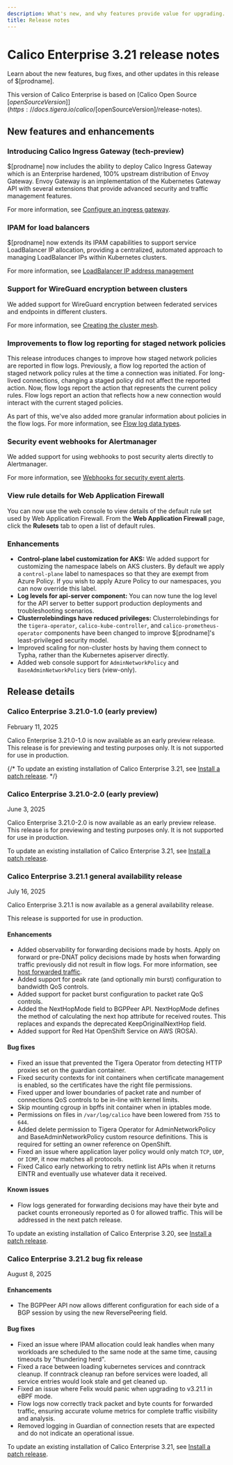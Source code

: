 ```yaml
---
description: What's new, and why features provide value for upgrading.
title: Release notes
---
```


# Calico Enterprise 3.21 release notes

Learn about the new features, bug fixes, and other updates in this release of $[prodname].

This version of Calico Enterprise is based on [Calico Open Source $[openSourceVersion]](https://docs.tigera.io/calico/$[openSourceVersion]/release-notes).

## New features and enhancements

### Introducing Calico Ingress Gateway (tech-preview)

$[prodname] now includes the ability to deploy Calico Ingress Gateway which is an Enterprise hardened, 100% upstream distribution of Envoy Gateway.
Envoy Gateway is an implementation of the Kubernetes Gateway API with several extensions that provide advanced security and traffic management features.

For more information, see [Configure an ingress gateway](../networking/gateway-api.mdx).

### IPAM for load balancers

$[prodname] now extends its IPAM capabilities to support service LoadBalancer IP allocation, providing a centralized, automated approach to managing LoadBalancer IPs within Kubernetes clusters.

For more information, see [LoadBalancer IP address management](../networking/ipam/service-loadbalancer.mdx)

### Support for WireGuard encryption between clusters

We added support for WireGuard encryption between federated services and endpoints in different clusters.

For more information, see [Creating the cluster mesh](../multicluster/federation/kubeconfig.mdx).


### Improvements to flow log reporting for staged network policies

This release introduces changes to improve how staged network policies are reported in flow logs.
Previously, a flow log reported the action of staged network policy rules at the time a connection was initiated.
For long-lived connections, changing a staged policy did not affect the reported action.
Now, flow logs report the action that represents the current policy rules.
Flow logs report an action that reflects how a new connection would interact with the current staged policies.

As part of this, we've also added more granular information about policies in the flow logs.
For more information, see [Flow log data types](../observability/elastic/flow/datatypes.mdx
).

### Security event webhooks for Alertmanager

We added support for using webhooks to post security alerts directly to Alertmanager.

For more information, see [Webhooks for security event alerts](../threat/configuring-webhooks.mdx).

### View rule details for Web Application Firewall

You can now use the web console to view details of the default rule set used by Web Application Firewall.
From the **Web Application Firewall** page, click the **Rulesets** tab to open a list of default rules.

### Enhancements

* **Control-plane label customization for AKS:**
  We added support for customizing the namespace labels on AKS clusters.
  By default we apply a `control-plane` label to namespaces so that they are exempt from Azure Policy.
  If you wish to apply Azure Policy to our namespaces, you can now override this label.
* **Log levels for api-server component:**
  You can now tune the log level for the API server to better support production deployments and troubleshooting scenarios.
* **Clusterrolebindings have reduced privileges:**
  Clusterrolebindings for the `tigera-operator`, `calico-kube-controller`, and `calico-prometheus-operator` components have been changed to improve $[prodname]'s least-privileged security model.
* Improved scaling for non-cluster hosts by having them connect to Typha, rather than the Kubernetes apiserver directly.
* Added web console support for `AdminNetworkPolicy` and `BaseAdminNetworkPolicy` tiers (view-only).


## Release details

### Calico Enterprise 3.21.0-1.0 (early preview)

February 11, 2025

Calico Enterprise 3.21.0-1.0 is now available as an early preview release.
This release is for previewing and testing purposes only.
It is not supported for use in production.

{/*
To update an existing installation of Calico Enterprise 3.21, see [Install a patch release](../getting-started/manifest-archive.mdx).
*/}

### Calico Enterprise 3.21.0-2.0 (early preview)

June 3, 2025

Calico Enterprise 3.21.0-2.0 is now available as an early preview release.
This release is for previewing and testing purposes only.
It is not supported for use in production.

To update an existing installation of Calico Enterprise 3.21, see [Install a patch release](../getting-started/manifest-archive.mdx).

### Calico Enterprise 3.21.1 general availability release

July 16, 2025

Calico Enterprise 3.21.1 is now available as a general availability release.

This release is supported for use in production.

#### Enhancements

* Added observability for forwarding decisions made by hosts. Apply on forward or pre-DNAT policy decisions made by hosts
when forwarding traffic previously did not result in flow logs. For more information, see [host forwarded traffic](../network-policy/hosts/host-forwarded-traffic.mdx).
* Added support for peak rate (and optionally min burst) configuration to bandwidth QoS controls.
* Added support for packet burst configuration to packet rate QoS controls.
* Added the NextHopMode field to BGPPeer API. NextHopMode defines the method of calculating the next hop attribute for received routes. This replaces and expands the deprecated KeepOriginalNextHop field.
* Added support for Red Hat OpenShift Service on AWS (ROSA).

#### Bug fixes

* Fixed an issue that prevented the Tigera Operator from detecting HTTP proxies set on the guardian container.
* Fixed security contexts for init containers when certificate management is enabled, so the certificates have the right file permissions.
* Fixed upper and lower boundaries of packet rate and number of connections QoS controls to be in-line with kernel limits.
* Skip mounting cgroup in bpffs init container when in iptables mode.
* Permissions on files in `/var/log/calico` have been lowered from `755` to `644`.
* Added delete permission to Tigera Operator for AdminNetworkPolicy and BaseAdminNetworkPolicy custom resource definitions. This is required for setting an owner reference on OpenShift.
* Fixed an issue where application layer policy would only match `TCP`, `UDP`, or `ICMP`, it now matches all protocols.
* Fixed Calico early networking to retry netlink list APIs when it returns EINTR and eventually use whatever data it received.

#### Known issues

* Flow logs generated for forwarding decisions may have their byte and packet counts erroneously reported as 0 for allowed traffic. This will be addressed in the next patch release.

To update an existing installation of Calico Enterprise 3.20, see [Install a patch release](../getting-started/manifest-archive.mdx).

### Calico Enterprise 3.21.2 bug fix release

August 8, 2025

#### Enhancements

* The BGPPeer API now allows different configuration for each side of a BGP session by using the new ReversePeering field.

#### Bug fixes

* Fixed an issue where IPAM allocation could leak handles when many workloads are scheduled to the same node at the same time, causing timeouts by "thundering herd".
* Fixed a race between loading kubernetes services and conntrack cleanup.  If conntrack cleanup ran before services were loaded, all service entries would look stale and get cleaned up.
* Fixed an issue where Felix would panic when upgrading to v3.21.1 in eBPF mode.
* Flow logs now correctly track packet and byte counts for forwarded traffic, ensuring accurate volume metrics for complete traffic visibility and analysis.
* Removed logging in Guardian of connection resets that are expected and do not indicate an operational issue.

To update an existing installation of Calico Enterprise 3.21, see [Install a patch release](../getting-started/manifest-archive.mdx).
